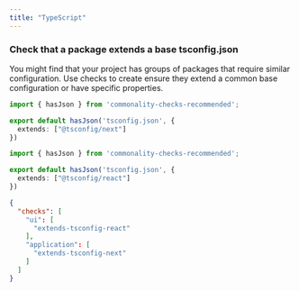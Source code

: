 ```yaml
---
title: "TypeScript"
---
```


### Check that a package extends a base tsconfig.json

You might find that your project has groups of packages that require similar configuration.
Use checks to create ensure they extend a common base configuration or have specific properties.

```ts .commonality/extends-tsconfig-next
import { hasJson } from 'commonality-checks-recommended';

export default hasJson('tsconfig.json', {
  extends: ["@tsconfig/next"]
})
```

```ts .commonality/extends-tsconfig-react
import { hasJson } from 'commonality-checks-recommended';

export default hasJson('tsconfig.json', {
  extends: ["@tsconfig/react"]
})
```

```json .commonality/config.json
{
  "checks": [
    "ui": [
      "extends-tsconfig-react"
    ],
    "application": [
      "extends-tsconfig-next"
    ]
  ]
}
```
